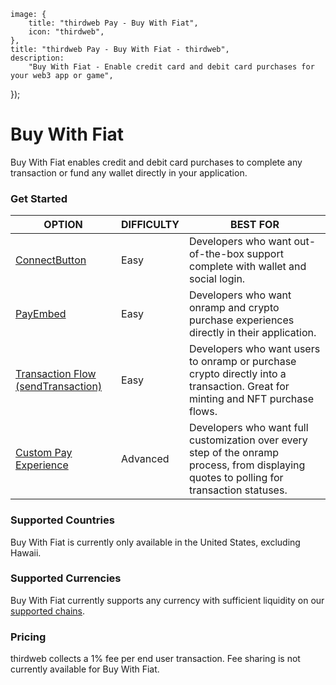 
	image: {
		title: "thirdweb Pay - Buy With Fiat",
		icon: "thirdweb",
	},
	title: "thirdweb Pay - Buy With Fiat - thirdweb",
	description:
		"Buy With Fiat - Enable credit card and debit card purchases for your web3 app or game",
});

# Buy With Fiat

Buy With Fiat enables credit and debit card purchases to complete any transaction or fund any wallet directly in your application.

<DocImage src={BuyWithFiatImage} />

### Get Started

| OPTION                                                                                              | DIFFICULTY | BEST FOR                                                                                                                                  |
| --------------------------------------------------------------------------------------------------- | ---------- | ----------------------------------------------------------------------------------------------------------------------------------------- |
| [ConnectButton](/connect/pay/get-started#option-1-connectbutton)                                    | Easy       | Developers who want out-of-the-box support complete with wallet and social login.                                                         |
| [PayEmbed](/connect/pay/get-started#option-2-embed-pay)                                             | Easy       | Developers who want onramp and crypto purchase experiences directly in their application.                                                 |
| [Transaction Flow (sendTransaction)](/connect/pay/get-started#option-3-send-a-transaction-with-pay) | Easy       | Developers who want users to onramp or purchase crypto directly into a transaction. Great for minting and NFT purchase flows.             |
| [Custom Pay Experience](/connect/pay/build-a-custom-experience)                                     | Advanced   | Developers who want full customization over every step of the onramp process, from displaying quotes to polling for transaction statuses. |

### Supported Countries

Buy With Fiat is currently only available in the United States, excluding Hawaii.

### Supported Currencies

Buy With Fiat currently supports any currency with sufficient liquidity on our [supported chains](/connect/pay/supported-chains).

### Pricing

thirdweb collects a 1% fee per end user transaction. Fee sharing is not currently available for Buy With Fiat.
